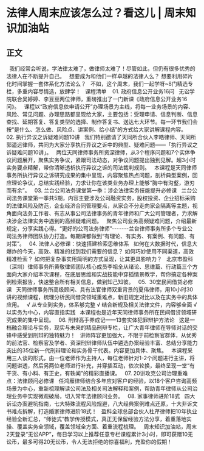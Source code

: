 # 法律人周末应该怎么过？看这儿 | 周末知识加油站
## 正文
 
我们经常会听说，学法律太难了，做律师太难了！尽管如此，但仍有很多优秀的法律人在不断提升自己。
 
想要成为和他们一样卓越的法律人么？
想要利用碎片化时间掌握一套体系化方法论么？
 
不如，这个周末，我们一起学呀~8门精选专栏，多重内容尽情选，放肆学！
 
课程清单 
 
01. 政府信息公开业务16问
 
无讼学院联合吴婷婷、李豆豆两位律师，重磅推出了一门新课《政府信息公开业务16问》。
 
课程以“政府信息依申请公开”办理场景为主线，将每一业务场景的内容、风险、常见问题、办理思路都呈现给大家，主要包括：受理申请、信息判断、信息查找、延期答复、答复类型的选择、制作答复书、送达七大环节。每一环节我们会按“是什么、怎么做、风险点、讲案例、给小结”的方式给大家讲解课程内容。
 
02. 执行异议之诉疑难问题10讲
 
我们特别邀请了天同所合伙人李皓律师、天同所郭遥远律师，共同为大家分享执行异议之诉中的典型、疑难问题——「执行异议之诉疑难问题10讲」。
 
两位天同律师事务所资深律师，从3个程序问题和7个实体争议问题展开，聚焦实务争议，紧跟司法动态，对争议问题提出独到见解。超3小时实务要点精解，带你清晰透析执行异议之诉的司法裁判规则。
 
本课程是天同律师事务所执行异议之诉研究成果的集中呈现，内容聚焦热点问题，剖析典型案例，回应理论争议，总结实践经验，力求让你在该类业务办理上能够“胸中有沟壑，游刃而有余”。
 
03. 兰台公司法务课堂第一季：涉企法律实务技能提升必修课
 
兰台公司法务课堂第一季共5期，内容主要涉及公司融资实务，股权投资、企业招标采购的法律风险及防范，企业经济合同管理要点，从家企不分走向家企隔离等主题，视角面向法务工作者、有志从事公司法律事务的青年律师和广大公司管理者，力求解决涉企法律实务中遇到的高频疑难问题。
 
聚焦公司业务高频疑难问题，介绍最新规定，分享实践心得。“更好的公司法务律师”-------兰台律师事务所多个专业公司法务律师团队协力打造。每期课都做到“有理论、有实务、有案例、有问题、有对策”。
 
04. 法律人必修课：快速搭建检索思维体系
 
如何在大数据时代，信息大爆炸的今天，高效、精准的找到我们需要的信息？
如何巧妙使用不同渠道，高效精准检索？
如何把复杂事实用简明的方式呈现，让其更具影响力？
 
北京市盈科（深圳）律师事务所黄敬律师团队核心成员李祖全从绪论、思维篇、行动篇三个方面向大家介绍本次课程，在底层思维和实战技能中穿插情景教学，帮你搞定各种案例检索报告，快速整合所有相关信息，做到知己知彼。
 
05.  30堂民间借贷必修课
 
天同律师事务所高级顾问、具有法官律师双重背景的夏伟律师，用10小时30讲的视频课程，梳理分析民间借贷领域重难点，新旧规定对比以及在实务中的具体应用。
 
√ 从专业到实务，体系够完整
√ 结合新规及相关法律文件，内容够全面
√ 以实务为中心，内容直指实践
 
本课程也是近年天同律师事务所在民间借贷领域研究成果的集中呈现。
 
06. 刑辩高手养成记——13套实体犯罪辩护方法论
 
这是一档融合理论与实务，现实与未来的精品刑辩专栏，让广大青年律师在导师对话的交锋中感受到刑辩的独特魅力！
 
讲师阵容更加强大，不限于前检察官群体，从优秀的前法官、检察官及学者、资深刑辩律师队伍中遴选办案经验丰富、总结分享能力突出的35位新一代刑辩理论和实务骨干代表。内容更加具体、聚焦。
 
本课程采用三人谈的形式，由一位老师作为主持人，每位老师针对1-2个问题进行主讲，将问题讲透，然后另两位老师进行补充，并穿插互动，依次轮换，最终呈现一堂“有干货、有小料、有正史，有轶闻”的精彩直播课。
 
07. 20讲攻克公司治理重难点：法律顾问必修课
 
任鸿雁律师结合多年应对客户的经验，以18个客户咨询高频场景为中心，重新梳理解读公司法及相关司法解释和案例，帮助青年律师从公司治理业务中实现微观破局，切入常年法律顾问业务。
 
08. 家事律师进阶18式
 
四大诉讼办案避坑指南，七大特殊流程风险规避，八大经典案例难点还原，十大非诉文书难点拆解，打造婚家律师进阶18式！
 
盈科全球总部合伙人杜芹律师把10年执业经验全新汇总，“师徒式”教学传授模式，真正无保留经验方法分享，着重落地实操、覆盖实务全领域，覆盖领域全方面、着重流程梳理。
 
周末知识加油站，周末2天登录“无讼APP”，每日学习以上推荐任意专栏课程累计3小时，即可获赠10无讼币，最多可得20无讼币，令人无法拒绝的惊喜福利，充盈你的假期！
 

 
